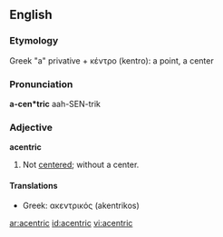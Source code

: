 ==English==

===Etymology===
Greek "a" privative + κέντρο (kentro): a point, a center

===Pronunciation===
'''a-cen*tric'''
aah-SEN-trik

===Adjective===
'''acentric'''

# Not [[center]]ed; without a center.

====Translations====
{{trans-top|without a center}}
*Greek: ακεντρικός (akentrikos)
{{trans-mid}}
{{trans-bottom}}

[[ar:acentric]]
[[id:acentric]]
[[vi:acentric]]